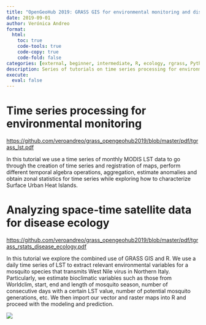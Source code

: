 ```yaml
---
title: "OpenGeoHub 2019: GRASS GIS for environmental monitoring and disease ecology applications"
date: 2019-09-01
author: Verónica Andreo
format: 
  html:
    toc: true
    code-tools: true
    code-copy: true
    code-fold: false
categories: [external, beginner, intermediate, R, ecology, rgrass, Python, time series]
description: Series of tutorials on time series processing for environmental modeling delivered at OpenGeoHub summer school 2019.
execute: 
  eval: false
---
```


# Time series processing for environmental monitoring
<https://github.com/veroandreo/grass_opengeohub2019/blob/master/pdf/tgrass_lst.pdf>


In this tutorial we use a time series of monthly MODIS LST data to go through the creation of time series and registration of maps, perform different temporal algebra operations, aggregation, estimate anomalies and obtain zonal statistics for time series while exploring how to characterize Surface Urban Heat Islands.

# Analyzing space-time satellite data for disease ecology 
<https://github.com/veroandreo/grass_opengeohub2019/blob/master/pdf/tgrass_rstats_disease_ecology.pdf>

In this tutorial we explore the combined use of GRASS GIS and R. We use a daily time series of LST to extract relevant environmental variables for a mosquito species that transmits West Nile virus in Northern Italy. Particularly, we estimate bioclimatic variables such as those from Worldclim, start, end and length of mosquito season, number of consecutive days with a certain LST value, number of potential mosquito generations, etc. We then import our vector and raster maps into R and proceed with the modeling and prediction.




![](images/opengeohub2019.png){.preview-image}
